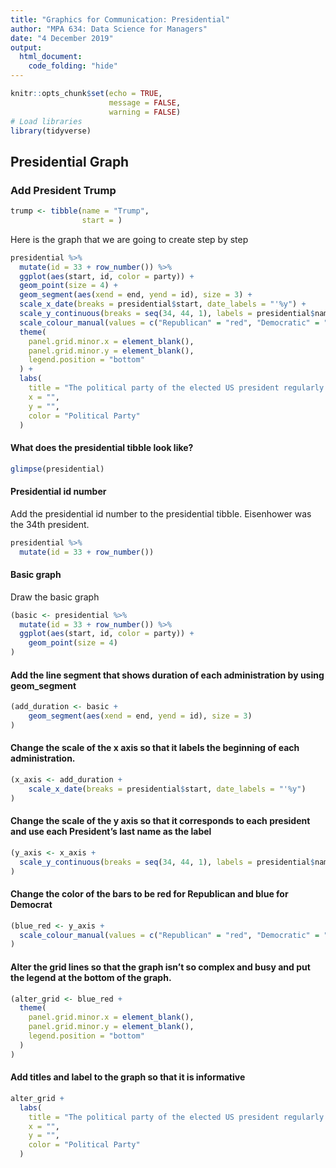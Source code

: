 ```yaml
---
title: "Graphics for Communication: Presidential"
author: "MPA 634: Data Science for Managers"
date: "4 December 2019"
output: 
  html_document:
    code_folding: "hide"
---
```


```r
knitr::opts_chunk$set(echo = TRUE,
                      message = FALSE,
                      warning = FALSE)
# Load libraries
library(tidyverse)
```  

## Presidential Graph

### Add President Trump

```r
trump <- tibble(name = "Trump",
                start = )
```


Here is the graph that we are going to create step by step
```r
presidential %>%
  mutate(id = 33 + row_number()) %>%
  ggplot(aes(start, id, color = party)) +
  geom_point(size = 4) +
  geom_segment(aes(xend = end, yend = id), size = 3) +
  scale_x_date(breaks = presidential$start, date_labels = "'%y") +
  scale_y_continuous(breaks = seq(34, 44, 1), labels = presidential$name) +
  scale_colour_manual(values = c("Republican" = "red", "Democratic" = "blue")) +
  theme(
    panel.grid.minor.x = element_blank(),
    panel.grid.minor.y = element_blank(),
    legend.position = "bottom"
  ) +
  labs(
    title = "The political party of the elected US president regularly changes.",
    x = "",
    y = "",
    color = "Political Party"
  )
```  

#### What does the presidential tibble look like?  

```r
glimpse(presidential)
```

#### Presidential id number

Add the presidential id number to the presidential tibble. Eisenhower was the 34th president.  

```r
presidential %>%
  mutate(id = 33 + row_number())
```

#### Basic graph

Draw the basic graph

```r
(basic <- presidential %>%
  mutate(id = 33 + row_number()) %>%
  ggplot(aes(start, id, color = party)) +
    geom_point(size = 4)
)
```

#### Add the line segment that shows duration of each administration by using geom_segment  

```r
(add_duration <- basic +
    geom_segment(aes(xend = end, yend = id), size = 3)
)
```

#### Change the scale of the x axis so that it labels the beginning of each administration.  
```r
(x_axis <- add_duration +
    scale_x_date(breaks = presidential$start, date_labels = "'%y")
)
```

#### Change the scale of the y axis so that it corresponds to each president and use each President's last name as the label   

```r
(y_axis <- x_axis +
  scale_y_continuous(breaks = seq(34, 44, 1), labels = presidential$name)
)
```

#### Change the color of the bars to be red for Republican and blue for Democrat 

```r
(blue_red <- y_axis +
  scale_colour_manual(values = c("Republican" = "red", "Democratic" = "blue"))
)
```

#### Alter the grid lines so that the graph isn't so complex and busy and put the legend at the bottom of the graph.  

```r
(alter_grid <- blue_red +
  theme(
    panel.grid.minor.x = element_blank(),
    panel.grid.minor.y = element_blank(),
    legend.position = "bottom"
  )
)
```

#### Add titles and label to the graph so that it is informative  

```r
alter_grid +
  labs(
    title = "The political party of the elected US president regularly changes.",
    x = "",
    y = "",
    color = "Political Party"
  )
```